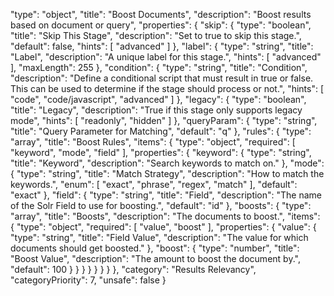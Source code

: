   "type": "object",
  "title": "Boost Documents",
  "description": "Boost results based on document or query",
  "properties": {
    "skip": {
      "type": "boolean",
      "title": "Skip This Stage",
      "description": "Set to true to skip this stage.",
      "default": false,
      "hints": [
        "advanced"
      ]
    },
    "label": {
      "type": "string",
      "title": "Label",
      "description": "A unique label for this stage.",
      "hints": [
        "advanced"
      ],
      "maxLength": 255
    },
    "condition": {
      "type": "string",
      "title": "Condition",
      "description": "Define a conditional script that must result in true or false. This can be used to determine if the stage should process or not.",
      "hints": [
        "code",
        "code/javascript",
        "advanced"
      ]
    },
    "legacy": {
      "type": "boolean",
      "title": "Legacy",
      "description": "True if this stage only supports legacy mode",
      "hints": [
        "readonly",
        "hidden"
      ]
    },
    "queryParam": {
      "type": "string",
      "title": "Query Parameter for Matching",
      "default": "q"
    },
    "rules": {
      "type": "array",
      "title": "Boost Rules",
      "items": {
        "type": "object",
        "required": [
          "keyword",
          "mode",
          "field"
        ],
        "properties": {
          "keyword": {
            "type": "string",
            "title": "Keyword",
            "description": "Search keywords to match on."
          },
          "mode": {
            "type": "string",
            "title": "Match Strategy",
            "description": "How to match the keywords.",
            "enum": [
              "exact",
              "phrase",
              "regex",
              "match"
            ],
            "default": "exact"
          },
          "field": {
            "type": "string",
            "title": "Field",
            "description": "The name of the Solr Field to use for boosting.",
            "default": "id"
          },
          "boosts": {
            "type": "array",
            "title": "Boosts",
            "description": "The documents to boost.",
            "items": {
              "type": "object",
              "required": [
                "value",
                "boost"
              ],
              "properties": {
                "value": {
                  "type": "string",
                  "title": "Field Value",
                  "description": "The value for which documents should get boosted."
                },
                "boost": {
                  "type": "number",
                  "title": "Boost Value",
                  "description": "The amount to boost the document by.",
                  "default": 100
                }
              }
            }
          }
        }
      }
    }
  },
  "category": "Results Relevancy",
  "categoryPriority": 7,
  "unsafe": false
}
